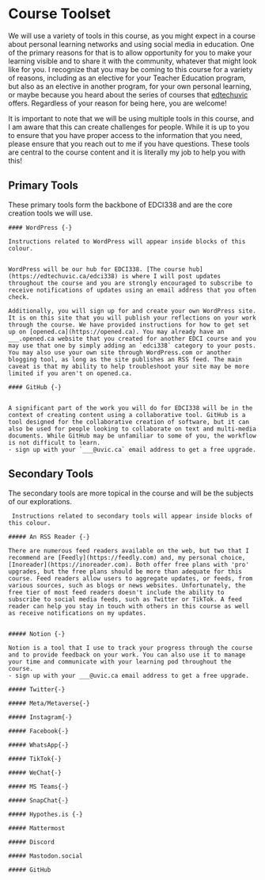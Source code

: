 # Course Toolset {-}

We will use a variety of tools in this course, as you might expect in a course about personal learning networks and using social media in education. One of the primary reasons for that is to allow opportunity for you to make your learning visible and to share it with the community, whatever that might look like for you. I recognize that you may be coming to this course for a variety of reasons, including as an elective for your Teacher Education program, but also as an elective in another program, for your own personal learning, or maybe because you heard about the series of courses that [edtechuvic](https://twitter.com/edtechuvic) offers. Regardless of your reason for being here, you are welcome!

It is important to note that we will be using multiple tools in this course, and I am aware that this can create challenges for people. While it is up to you to ensure that you have proper access to the information that you need, please ensure that you reach out to me if you have questions. These tools are central to the course content and it is literally my job to help you with this!

## Primary Tools {-}

These primary tools form the backbone of EDCI338 and are the core creation tools we will use.

```block
#### WordPress {-} 

Instructions related to WordPress will appear inside blocks of this colour.


WordPress will be our hub for EDCI338. [The course hub](https://edtechuvic.ca/edci338) is where I will post updates throughout the course and you are strongly encouraged to subscribe to receive notifications of updates using an email address that you often check. 

Additionally, you will sign up for and create your own WordPress site. It is on this site that you will publish your reflections on your work through the course. We have provided instructions for how to get set up on [opened.ca](https://opened.ca). You may already have an ___.opened.ca website that you created for another EDCI course and you may use that one by simply adding an `edci338` category to your posts. You may also use your own site through WordPress.com or another blogging tool, as long as the site publishes an RSS feed. The main caveat is that my ability to help troubleshoot your site may be more limited if you aren't on opened.ca.

```

```block
#### GitHub {-}


A significant part of the work you will do for EDCI338 will be in the context of creating content using a collaborative tool. GitHub is a tool designed for the collaborative creation of software, but it can also be used for people looking to collaborate on text and multi-media documents. While GitHub may be unfamiliar to some of you, the workflow is not difficult to learn.  
- sign up with your `___@uvic.ca` email address to get a free upgrade.

```

## Secondary Tools {-}

The secondary tools are more topical in the course and will be the subjects of our explorations.

```block
 Instructions related to secondary tools will appear inside blocks of this colour.

##### An RSS Reader {-}

There are numerous feed readers available on the web, but two that I recommend are [Feedly](https://feedly.com) and, my personal choice, [Inoreader](https://inoreader.com). Both offer free plans with 'pro' upgrades, but the free plans should be more than adequate for this course. Feed readers allow users to aggregate updates, or feeds, from various sources, such as blogs or news websites. Unfortunately, the free tier of most feed readers doesn't include the ability to subscribe to social media feeds, such as Twitter or TikTok. A feed reader can help you stay in touch with others in this course as well as receive notifications on my updates.


##### Notion {-}

Notion is a tool that I use to track your progress through the course and to provide feedback on your work. You can also use it to manage your time and communicate with your learning pod throughout the course.
- sign up with your ___@uvic.ca email address to get a free upgrade.

##### Twitter{-}

##### Meta/Metaverse{-}

##### Instagram{-}

##### Facebook{-}

##### WhatsApp{-}

##### TikTok{-}

##### WeChat{-}

##### MS Teams{-}

##### SnapChat{-}

##### Hypothes.is {-}

##### Mattermost

##### Discord

##### Mastodon.social

##### GitHub



```